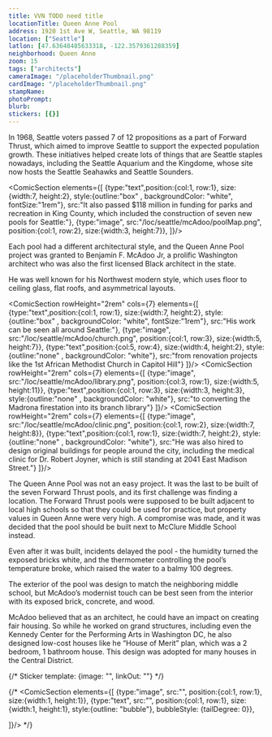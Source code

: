 ```yaml
---
title: VVN TODO need title
locationTitle: Queen Anne Pool
address: 1920 1st Ave W, Seattle, WA 98119
location: ["Seattle"] 
latlon: [47.63648485633318, -122.3579361288359]
neighborhood: Queen Anne
zoom: 15
tags: ["architects"]
cameraImage: "/placeholderThumbnail.png"
cardImage: "/placeholderThumbnail.png"
stampName:
photoPrompt:
blurb:
stickers: [{}]
---
```


In 1968, Seattle voters passed 7 of 12 propositions as a part of Forward Thrust, which aimed to improve Seattle to support the expected population growth. These initiatives helped create lots of things that are Seattle staples nowadays, including the Seattle Aquarium and the Kingdome, whose site now hosts the Seattle Seahawks and Seattle Sounders.

<ComicSection elements={[
    {type:"text",position:{col:1, row:1}, size:{width:7, height:2}, style:{outline:"box" , backgroundColor: "white", fontSize:"1rem"}, src:"It also passed $118 million in funding for parks and recreation in King County, which included the construction of seven new pools for Seattle:"},
    {type:"image", src:"/loc/seattle/mcAdoo/poolMap.png", position:{col:1, row:2}, size:{width:3, height:7}},
]}/> 

Each pool had a different architectural style, and the Queen Anne Pool project was granted to Benjamin F. McAdoo Jr, a prolific Washington architect who was also the first licensed Black architect in the state.

He was well known for his Northwest modern style, which uses floor to ceiling glass, flat roofs, and asymmetrical layouts.


<ComicSection rowHeight="2rem" cols={7} elements={[
    {type:"text",position:{col:1, row:1}, size:{width:7, height:2}, style:{outline:"box" , backgroundColor: "white", fontSize:"1rem"}, src:"His work can be seen all around Seattle:"},
    {type:"image", src:"/loc/seattle/mcAdoo/church.png", position:{col:1, row:3}, size:{width:5, height:7}},
    {type:"text",position:{col:5, row:4}, size:{width:4, height:2}, style:{outline:"none" , backgroundColor: "white"}, src:"from renovation projects like the 1st African Methodist Church in Capitol Hill"}
]}/> 
<ComicSection rowHeight="2rem" cols={7} elements={[
    {type:"image", src:"/loc/seattle/mcAdoo/library.png", position:{col:3, row:1}, size:{width:5, height:11}},
    {type:"text",position:{col:1, row:3}, size:{width:3, height:3}, style:{outline:"none" , backgroundColor: "white"}, src:"to converting the Madrona firestation into its branch library"}
]}/> 
<ComicSection rowHeight="2rem" cols={7} elements={[
    {type:"image", src:"/loc/seattle/mcAdoo/clinic.png", position:{col:1, row:2}, size:{width:7, height:8}},
    {type:"text",position:{col:1, row:1}, size:{width:7, height:2}, style:{outline:"none" , backgroundColor: "white"}, src:"He was also hired to design original buildings for people around the city, including the medical clinic for Dr. Robert Joyner, which is still standing at 2041 East Madison Street."}
]}/> 

<LOCItem image="/loc/seattle/mcAdoo/joyner.png" linkOut="https://www.loc.gov/resource/sn87093377/1950-04-12/ed-1/?sp=8&q=robert+joyner&r=-0.019,0.065,1.122,0.769,0" caption="Snippet from the Northwest Enterprise, highlighting all the features of the new clinic, including a direct phone line to the pharmacy and an x-ray machine." alt=""/>

The Queen Anne Pool was not an easy project. It was the last to be built of the seven Forward Thrust pools, and its first challenge was finding a location. The Forward Thrust pools were supposed to be built adjacent to local high schools so that they could be used for practice, but property values in Queen Anne were very high. A compromise was made, and it was decided that the pool should be built next to McClure Middle School instead.

Even after it was built, incidents delayed the pool - the humidity turned the exposed bricks white, and the thermometer controlling the pool’s temperature broke, which raised the water to a balmy 100 degrees.

The exterior of the pool was design to match the neighboring middle school, but McAdoo’s modernist touch can be best seen from the interior with its exposed brick, concrete, and wood. 

<LOCItem image="/loc/seattle/mcAdoo/article.png" linkOut="https://www.loc.gov/resource/sn92051342/1947-03-08/ed-1/?sp=11&q=benjamin+mcadoo&r=-0.171,-0.054,1.084,0.743,0" caption="" alt=""/>

<LOCItem image="/loc/seattle/mcAdoo/tips.png" linkOut="https://www.loc.gov/resource/sn92051342/1947-03-08/ed-1/?sp=11&q=benjamin+mcadoo&r=-0.171,-0.054,1.084,0.743,0" caption="Article from the Hartford Chronicle, an African-American newspaper based in Connecticut, about what it takes to become a architect. McAdoo was highlighted at the end for his successful career." alt=""/>


McAdoo believed that as an architect, he could have an impact on creating fair housing. So while he worked on grand structures, including even the Kennedy Center for the Performing Arts in Washington DC, he also designed low-cost houses like he “House of Merit” plan, which was a 2 bedroom, 1 bathroom house. This design was adopted for many houses in the Central District.

{/* 
Sticker template: 
{image: "", linkOut: ""}
*/}

{/* <ComicSection elements={[
    {type:"image", src:"", position:{col:1, row:1}, size:{width:1, height:1}},
    {type:"text", src:"", position:{col:1, row:1}, size:{width:1, height:1}, style:{outline: "bubble"}, bubbleStyle: {tailDegree: 0}},

]}/>  */}
